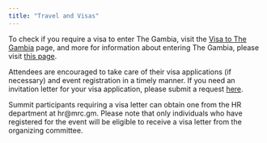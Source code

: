 ```yaml
---
title: "Travel and Visas"
---
```



To check if you require a visa to enter The Gambia, visit the [Visa to The Gambia](https://www.banjulairport.com/en/visa_gambia.php) page, and more for information about entering The Gambia, please visit [this page](https://www.banjulairport.com/en/things_to_know_and_visa_gambia.php#visas).

Attendees are encouraged to take care of their visa applications (if necessary) and event registration in a timely manner. If you need an invitation letter for your visa application, please submit a request [here](https://forms.office.com/Pages/ResponsePage.aspx?id=DQSIkWdsW0yxEjajBLZtrQAAAAAAAAAAAAO__R90XI1UQ0dZOUhSSUE4Q0NORFQ2SzhHR09STUtRUy4u).


Summit participants requiring a visa letter can obtain one from the HR department at hr@mrc.gm. Please note that only individuals who have registered for the event will be eligible to receive a visa letter from the organizing committee.
